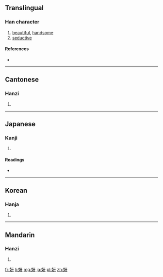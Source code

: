 {{also|姸}}
==Translingual==

===Han character===
{{Han char|rn=38|rad=女|as=04|sn=7|four=4144<sub>0</sub>|canj=女一廿 (VMT)|ids=⿰[[女]][[开]]}}

# [[beautiful]], [[handsome]]
# [[seductive]]

====References====
* {{Han ref|kx=0256.090|dkj=06075|dj=0520.080|hdz=21029.070|uh=598D|ud=22925|bh=A7B0|bd=42928}}

----

==Cantonese==

===Hanzi===
{{yue-hanzi|jyut=[[jin4]]|y=yin4}}

# {{defn|lang=yue|sort=女04}}

----

==Japanese==

===Kanji===
{{ja-kanji|grade=|rs=女06}}

# {{defn|lang=ja|sort=女04}}

====Readings====
* {{ja-readings|on=[[けん]] (ken), [[げん]] (gen)|kun=[[うつくしい]] (utsukushii)}}

----

==Korean==

===Hanja===
{{ko-hanja|hangeul=연|rv=yeon|mr=yŏn}}

# {{defn|lang=ko|sort=女04}}

----

==Mandarin==

===Hanzi===
{{cmn-hanzi|pin=[[yán]] ([[yan2]])|wg=yen<sup>2</sup>}}

# {{defn|lang=cmn|sort=女04}}

[[fr:妍]]
[[li:妍]]
[[mg:妍]]
[[ja:妍]]
[[pl:妍]]
[[zh:妍]]